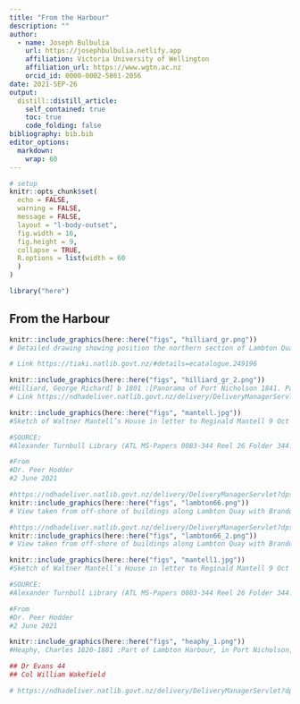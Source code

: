```yaml
---
title: "From the Harbour" 
description: ""
author:
  - name: Joseph Bulbulia
    url: https://josephbulbulia.netlify.app
    affiliation: Victoria University of Wellington
    affiliation_url: https://www.wgtn.ac.nz
    orcid_id: 0000-0002-5861-2056
date: 2021-SEP-26
output:
  distill::distill_article:
    self_contained: true
    toc: true
    code_folding: false
bibliography: bib.bib
editor_options: 
  markdown: 
    wrap: 60
---
```


```r
# setup
knitr::opts_chunk$set(
  echo = FALSE,
  warning = FALSE,
  message = FALSE,
  layout = "l-body-outset",
  fig.width = 16,
  fig.height = 9,
  collapse = TRUE,
  R.options = list(width = 60
  )
)

library("here")
```


## From the Harbour



```r
knitr::include_graphics(here::here("figs", "hilliard_gr.png"))
# Detailed drawing showing position the northern section of Lambton Quay with bush-clad hills above The Terrace and the position of houses along the waterfront and inscribed Major Durie

# Link https://tiaki.natlib.govt.nz/#details=ecatalogue.249196
```





```r
knitr::include_graphics(here::here("figs", "hilliard_gr_2.png"))
#Hilliard, George Richard] b 1801 :[Panorama of Port Nicholson 1841. Part 3, Lambton Quay to Bowen Street; and 4, northern Lambton Quay and The Terrace]]
# Link https://ndhadeliver.natlib.govt.nz/delivery/DeliveryManagerServlet?dps_pid=IE128880&dps_custom_att_1=emu
```







```r
knitr::include_graphics(here::here("figs", "mantell.jpg"))
#Sketch of Waltner Mantell’s House in letter to Reginald Mantell 9 Oct 1950. 

#SOURCE: 
#Alexander Turnbull Library (ATL MS-Papers 0083-344 Reel 26 Folder 344.)

#From
#Dr. Peer Hodder
#2 June 2021

```


```r
#https://ndhadeliver.natlib.govt.nz/delivery/DeliveryManagerServlet?dps_pid=IE1118775&dps_custom_att_1=emu
knitr::include_graphics(here::here("figs", "lambton66.png"))
# View taken from off-shore of buildings along Lambton Quay with Brandon's Corner on the far right. Houses on Wellington Terrace and beyond, and the Bolton Street Cemetery can be seen on the hill behind, with Tinakori Hill in the background. Identifiable premises on Lambton Quay are: T J Mountain; Edward Greaves Smith (Music Warehouse); Henry Owen; baker's shop; chemist & druggist; G Read; J Cook & Son. The Star Boating Club's shed can be seen on the waterfront. One of a panoramic sequence taken 1866 or 1867 by William Henry Whitmore Davis.
```



```r
#https://ndhadeliver.natlib.govt.nz/delivery/DeliveryManagerServlet?dps_pid=IE1118775&dps_custom_att_1=emu
knitr::include_graphics(here::here("figs", "lambton66_2.png"))
# View taken from off-shore of buildings along Lambton Quay with Brandon's Corner on the far right. Houses on Wellington Terrace and beyond, and the Bolton Street Cemetery can be seen on the hill behind, with Tinakori Hill in the background. Identifiable premises on Lambton Quay are: T J Mountain; Edward Greaves Smith (Music Warehouse); Henry Owen; baker's shop; chemist & druggist; G Read; J Cook & Son. The Star Boating Club's shed can be seen on the waterfront. One of a panoramic sequence taken 1866 or 1867 by William Henry Whitmore Davis.
```



```r
knitr::include_graphics(here::here("figs", "mantell1.jpg"))
#Sketch of Waltner Mantell’s House in letter to Reginald Mantell 9 Oct 1950. 

#SOURCE: 
#Alexander Turnbull Library (ATL MS-Papers 0083-344 Reel 26 Folder 344.)

#From
#Dr. Peer Hodder
#2 June 2021


```



```r
knitr::include_graphics(here::here("figs", "heaphy_1.png"))
#Heaphy, Charles 1820-1881 :Part of Lambton Harbour, in Port Nicholson, New Zealand; comprehending about one third of the water frontage of the town of Wellington, April, 1841. Drawn ... by Chas Heaphy ... T. Allom lith. London, Published for the New Zealand Co[mpany] by Smith Elder & Co. printed by C. Hullmandel [1842. ca 1940?]

## Dr Evans 44
## Col William Wakefield 

# https://ndhadeliver.natlib.govt.nz/delivery/DeliveryManagerServlet?dps_pid=IE13986&dps_custom_att_1=emu
```


